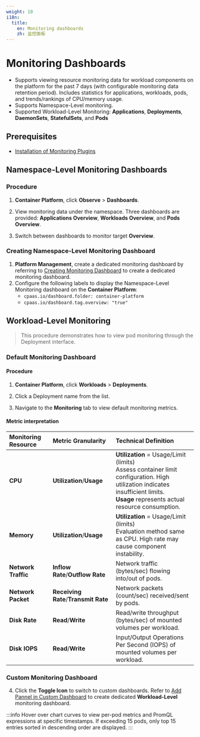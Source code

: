```yaml
---
weight: 10
i18n:
  title:
    en: Monitoring dashboards
    zh: 监控面板
---
```


# Monitoring Dashboards

- Supports viewing resource monitoring data for workload components on the platform for the past 7 days (with configurable monitoring data retention period). Includes statistics for applications, workloads, pods, and trends/rankings of CPU/memory usage. 
- Supports Namespace-Level monitoring.
- Supported Workload-Level Monitoring: **Applications**, **Deployments**, **DaemonSets**, **StatefulSets**, and **Pods**

## Prerequisites
- [Installation of Monitoring Plugins](../../../../observability/monitor/install_monitor.mdx)

## Namespace-Level Monitoring Dashboards

### Procedure

1. **Container Platform**, click **Observe** > **Dashboards**.

2. View monitoring data under the namespace. Three dashboards are provided: **Applications Overview**, **Workloads Overview**, and **Pods Overview**.

3. Switch between dashboards to monitor target **Overview**. 

### Creating Namespace-Level Monitoring Dashboard

1. **Platform Management**, create a dedicated monitoring dashboard by referring to [Creating Monitoring Dashboard](../../../../observability/monitor/functions/manage_dashboard.mdx#｛#create_dashboard｝) to create a dedicated monitoring dashboard.
2. Configure the following labels to display the Namespace-Level Monitoring dashboard on the **Container Platform**:
   - `cpaas.io/dashboard.folder: container-platform`
   - `cpaas.io/dashboard.tag.overview: "true"`

## Workload-Level Monitoring 
> This procedure demonstrates how to view pod monitoring through the Deployment interface.

### Default Monitoring Dashboard
#### Procedure

1. **Container Platform**, click **Workloads** > **Deployments**.

2. Click a Deployment name from the list.

3. Navigate to the **Monitoring** tab to view default monitoring metrics.

#### Metric interpretation

| **Monitoring Resource** | **Metric Granularity** | **Technical Definition** |
| :---------------------- | :-------------------- | :------------------------- |
| **CPU**             | **Utilization**/**Usage** | **Utilization** = Usage/Limit (limits)<br/>Assess container limit configuration. High utilization indicates insufficient limits.<br/>**Usage** represents actual resource consumption.|
| **Memory**          | **Utilization**/**Usage** | **Utilization** = Usage/Limit (limits)<br />Evaluation method same as CPU. High rate may cause component instability.|
| **Network Traffic** | **Inflow Rate**/**Outflow Rate** | Network traffic (bytes/sec) flowing into/out of pods.   |
| **Network Packet** | **Receiving Rate**/**Transmit Rate** | Network packets (count/sec) received/sent by pods.   |
| **Disk Rate**      | **Read**/**Write** | Read/write throughput (bytes/sec) of mounted volumes per workload.          |
| **Disk IOPS**      | **Read**/**Write** | Input/Output Operations Per Second (IOPS) of mounted volumes per workload.  |

### Custom Monitoring Dashboard
4. Click the **Toggle Icon** to switch to custom dashboards. Refer to [Add Pannel in Custom Dashboard](../../../../observability/monitor/functions/manage_dashboard.mdx) to create dedicated **Workload-Level** monitoring dashboard.

:::info
Hover over chart curves to view per-pod metrics and PromQL expressions at specific timestamps. If exceeding 15 pods, only top 15 entries sorted in descending order are displayed. 
:::